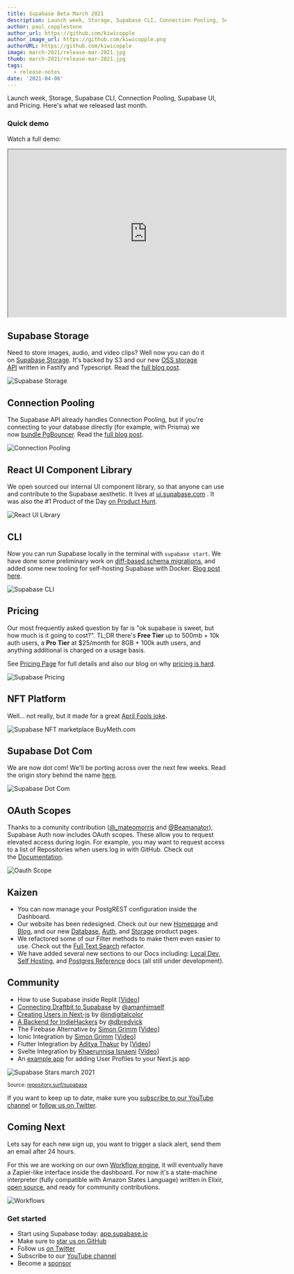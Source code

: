 ```yaml
---
title: Supabase Beta March 2021
description: Launch week, Storage, Supabase CLI, Connection Pooling, Supabase UI, and Pricing.
author: paul_copplestone
author_url: https://github.com/kiwicopple
author_image_url: https://github.com/kiwicopple.png
authorURL: https://github.com/kiwicopple
image: march-2021/release-mar-2021.jpg
thumb: march-2021/release-mar-2021.jpg
tags:
  - release-notes
date: '2021-04-06'
---
```


Launch week, Storage, Supabase CLI, Connection Pooling, Supabase UI, and Pricing. Here's what we released last month.

### Quick demo

Watch a full demo:

<iframe
  className="w-full video-with-border"
  width="640"
  height="385"
  src="https://www.youtube-nocookie.com/embed/TtLxxaYE1rA"
  frameBorder="1"
  allow="accelerometer; autoplay; clipboard-write; encrypted-media; gyroscope; picture-in-picture"
  allowFullScreen
></iframe>

## Supabase Storage

Need to store images, audio, and video clips? Well now you can do it on [Supabase Storage](/blog/2021/03/30/supabase-storage). It's backed by S3 and our new [OSS storage API](https://github.com/supabase/storage-api) written in Fastify and Typescript. Read the [full blog post](/blog/2021/03/30/supabase-storage).

![Supabase Storage](/images/blog/storage/ph-1.png)

## Connection Pooling

The Supabase API already handles Connection Pooling, but if you're connecting to your database directly (for example, with Prisma) we now [bundle PgBouncer](/blog/2021/04/02/supabase-pgbouncer). Read the [full blog post](/blog/2021/04/02/supabase-pgbouncer).

![Connection Pooling](/images/blog/bouncer/pgbouncer-thumb.jpg)

## React UI Component Library

We open sourced our internal UI component library, so that anyone can use and contribute to the Supabase aesthetic. It lives at [ui.supabase.com](https://ui.supabase.com/) . It was also the #1 Product of the Day [on Product Hunt](https://www.producthunt.com/posts/supabase-ui).

![React UI Library](/images/blog/march-2021/supabase-ui.png)

## CLI

Now you can run Supabase locally in the terminal with `supabase start`. We have done some preliminary work on [diff-based schema migrations](/blog/2021/03/31/supabase-cli#migrations), and added some new tooling for self-hosting Supabase with Docker. [Blog post here](/blog/2021/03/31/supabase-cli).

![Supabase CLI](/images/blog/march-2021/supabase-cli.png)

## Pricing

Our most frequently asked question by far is "ok supabase is sweet, but how much is it going to cost?". TL;DR there's **Free Tier** up to 500mb + 10k auth users, a **Pro** **Tier** at $25/month for 8GB + 100k auth users, and anything additional is charged on a usage basis.

See [Pricing Page](/pricing) for full details and also our blog on why [pricing is hard](/blog/2021/03/29/pricing).

![Supabase Pricing](/images/blog/march-2021/supabase-pricing.jpg)

## NFT Platform

Well... not really, but it made for a great [April Fools joke](/blog/2021/04/01/supabase-nft-marketplace).

![Supabase NFT marketplace BuyMeth.com](/images/blog/nft/nft-1.png)

## Supabase Dot Com

We are now dot com! We'll be porting across over the next few weeks. Read the origin story behind the name [here](/blog/2021/04/02/supabase-dot-com).

![Supabase Dot Com](/images/blog/supabase-dot-com-og.jpg)

## OAuth Scopes

Thanks to a comunity contribution ([@\_mateomorris](https://twitter.com/_mateomorris) and [@Beamanator](https://twitter.com/Beamanator)), Supabase Auth now includes OAuth scopes. These allow you to request elevated access during login. For example, you may want to request access to a list of Repositories when users log in with GitHub. Check out the [Documentation](/docs/reference/javascript/auth-signup#sign-up-with-scopes).

![Oauth Scope](/images/blog/march-2021/oauth-scopes.png)

## Kaizen

- You can now manage your PostgREST configuration inside the Dashboard.
- Our website has been redesigned. Check out our new [Homepage](/) and [Blog](/blog), and our new [Database](/database), [Auth](/auth), and [Storage](/storage) product pages.
- We refactored some of our Filter methods to make them even easier to use. Check out the [Full Text Search](/docs/reference/javascript/textsearch) refactor.
- We have added several new sections to our Docs including: [Local Dev](/docs/guides/local-development), [Self Hosting](/docs/guides/self-hosting), and [Postgres Reference](/docs/reference/postgres/getting-started) docs (all still under development).

## Community

- How to use Supabase inside Replit [[Video](https://www.youtube.com/watch?v=lQ5iIxaYduI)]
- [Connecting Draftbit to Supabase](https://docs.draftbit.com/docs/supabase) by [@amanhimself](https://twitter.com/amanhimself)
- [Creating Users in Next-js](https://t.co/IKcn3mgqW0?amp=1) by [@indigitalcolor](https://twitter.com/indigitalcolor)
- [A Backend for IndieHackers](https://drew.tech/supabase-a-backend-for-indiehackers) by [@dbredvick](https://twitter.com/DBredvick)
- The Firebase Alternative by [Simon Grimm](https://www.youtube.com/user/saimon1924) [[Video](https://www.youtube.com/watch?v=F6VyIXFQVtQ)]
- Ionic Integration by [Simon Grimm](https://www.youtube.com/user/saimon1924) [[Video](https://www.youtube.com/watch?v=pl9XfIWutKE)]
- Flutter Integration by [Aditya Thakur](https://www.youtube.com/channel/UChCAJNpMwoEUYCsE_eSyU4w) by [[Video](https://www.youtube.com/watch?v=fqfHEZvQPlY)]
- Svelte Integration by [Khaerunnisa Isnaeni](https://www.youtube.com/channel/UCqNDj6eQeTLHuEwgEHWOGjw) [[Video](https://www.youtube.com/watch?v=odPYzJJyEJI)]
- An [example app](https://github.com/supabase/supabase/tree/master/examples/nextjs-ts-user-management) for adding User Profiles to your Next.js app

![Supabase Stars march 2021](/images/blog/march-2021/supabase-stars-march-2021.png)

<small>
  Source: <a href="https://repository.surf/supabase">repository.surf/supabase</a>
</small>

If you want to keep up to date, make sure you [subscribe to our YouTube channel](https://www.youtube.com/c/supabase) or [follow us on Twitter](https://twitter.com/supabase).

## Coming Next

Lets say for each new sign up, you want to trigger a slack alert, send them an email after 24 hours.

For this we are working on our own [Workflow engine](/blog/2021/04/02/supabase-workflows), it will eventually have a Zapier-like interface inside the dashboard. For now it's a state-machine interpreter (fully compatible with Amazon States Language) written in Elixir, [open source](https://github.com/supabase/workflows), and ready for community contributions.

![Workflows](/images/blog/workflows/workflows-thumb.jpg)

### Get started

- Start using Supabase today: [app.supabase.io](https://app.supabase.io/)
- Make sure to [star us on GitHub](https://github.com/supabase/supabase)
- Follow us [on Twitter](https://twitter.com/supabase)
- Subscribe to our [YouTube channel](https://www.youtube.com/c/supabase)
- Become a [sponsor](https://github.com/sponsors/supabase)
